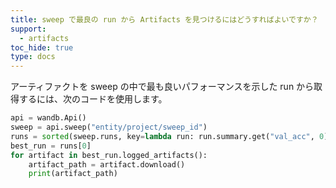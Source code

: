 ```yaml
---
title: sweep で最良の run から Artifacts を見つけるにはどうすればよいですか？
support:
  - artifacts
toc_hide: true
type: docs
---
```

アーティファクトを sweep の中で最も良いパフォーマンスを示した run から取得するには、次のコードを使用します。

```python
api = wandb.Api()
sweep = api.sweep("entity/project/sweep_id")
runs = sorted(sweep.runs, key=lambda run: run.summary.get("val_acc", 0), reverse=True)
best_run = runs[0]
for artifact in best_run.logged_artifacts():
    artifact_path = artifact.download()
    print(artifact_path)
```

